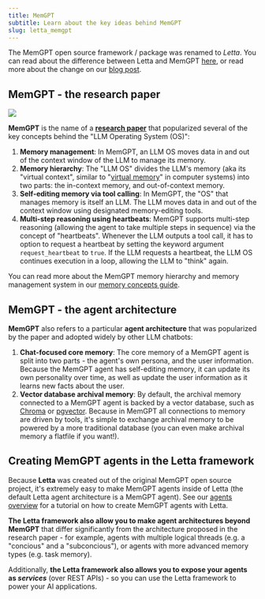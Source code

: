 ```yaml
---
title: MemGPT
subtitle: Learn about the key ideas behind MemGPT
slug: letta_memgpt
---
```



<Tip>The MemGPT open source framework / package was renamed to _Letta_. You can read about the difference between Letta and MemGPT [here](/concepts/letta), or read more about the change on our [blog post](https://www.letta.com/blog/memgpt-and-letta).</Tip>

## MemGPT - the research paper

<Frame caption="Figure 1 from the MemGPT paper showing the system architecture. Note that 'working context' from the paper is referred to as 'core memory' in the codebase. To read the paper, visit https://arxiv.org/abs/2310.08560.">
  <img src="images/memgpt-system-diagram.png" />
</Frame>

**MemGPT** is the name of a [**research paper**](https://arxiv.org/abs/2310.08560) that popularized several of the key concepts behind the "LLM Operating System (OS)":
1. **Memory management**: In MemGPT, an LLM OS moves data in and out of the context window of the LLM to manage its memory.
2. **Memory hierarchy**: The "LLM OS" divides the LLM's memory (aka its "virtual context", similar to "[virtual memory](https://en.wikipedia.org/wiki/Virtual_memory)" in computer systems) into two parts: the in-context memory, and out-of-context memory.
3. **Self-editing memory via tool calling**: In MemGPT, the "OS" that manages memory is itself an LLM. The LLM moves data in and out of the context window using designated memory-editing tools.
4. **Multi-step reasoning using heartbeats**: MemGPT supports multi-step reasoning (allowing the agent to take multiple steps in sequence) via the concept of "heartbeats". Whenever the LLM outputs a tool call, it has to option to request a heartbeat by setting the keyword argument `request_heartbeat` to `true`. If the LLM requests a heartbeat, the LLM OS continues execution in a loop, allowing the LLM to "think" again.

You can read more about the MemGPT memory hierarchy and memory management system in our [memory concepts guide](/advanced/memory_management).

## MemGPT - the agent architecture

**MemGPT** also refers to a particular **agent architecture** that was popularized by the paper and adopted widely by other LLM chatbots:
1. **Chat-focused core memory**: The core memory of a MemGPT agent is split into two parts - the agent's own persona, and the user information. Because the MemGPT agent has self-editing memory, it can update its own personality over time, as well as update the user information as it learns new facts about the user.
2. **Vector database archival memory**: By default, the archival memory connected to a MemGPT agent is backed by a vector database, such as [Chroma](https://www.trychroma.com/) or [pgvector](https://github.com/pgvector/pgvector). Because in MemGPT all connections to memory are driven by tools, it's simple to exchange archival memory to be powered by a more traditional database (you can even make archival memory a flatfile if you want!).

## Creating MemGPT agents in the Letta framework

Because **Letta** was created out of the original MemGPT open source project, it's extremely easy to make MemGPT agents inside of Letta (the default Letta agent architecture is a MemGPT agent).
See our [agents overview](/guides/agents/overview) for a tutorial on how to create MemGPT agents with Letta.

**The Letta framework also allow you to make agent architectures beyond MemGPT** that differ significantly from the architecture proposed in the research paper - for example, agents with multiple logical threads (e.g. a "concious" and a "subconcious"), or agents with more advanced memory types (e.g. task memory).

Additionally, **the Letta framework also allows you to expose your agents as *services*** (over REST APIs) - so you can use the Letta framework to power your AI applications.
